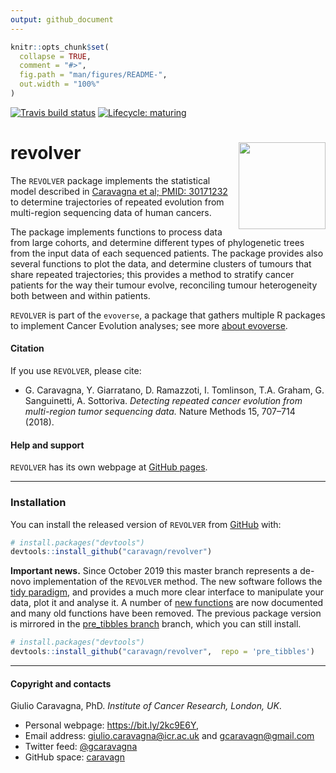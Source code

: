 ```yaml
---
output: github_document
---
```



```r
knitr::opts_chunk$set(
  collapse = TRUE,
  comment = "#>",
  fig.path = "man/figures/README-",
  out.width = "100%"
)
```

<!-- badges: start -->
[![Travis build status](https://travis-ci.org/caravagn/revolver.svg?branch=master)](https://travis-ci.org/caravagn/revolver)
[![Lifecycle: maturing](https://img.shields.io/badge/lifecycle-maturing-blue.svg)](https://www.tidyverse.org/lifecycle/#maturing)
<!-- badges: end -->

# revolver <a href='caravagn.github.io/REVOLVER'><img src='man/figures/logo.png' align="right" height="139" /></a>

The `REVOLVER` package implements the statistical model described in [Caravagna et al; PMID: 30171232](https://www.ncbi.nlm.nih.gov/pubmed/30171232) to determine trajectories of repeated evolution from multi-region sequencing data of human cancers. 

The package implements functions to process data from large cohorts, and determine different types of phylogenetic trees from the input data of each sequenced patients. The package provides also several functions to plot the data, and determine clusters of tumours that share repeated trajectories; this provides a method to stratify cancer patients for the way their tumour evolve, reconciling tumour heterogeneity both between and within patients.
  
`REVOLVER` is part of the `evoverse`, a package that gathers multiple R packages to implement Cancer Evolution analyses; see more [about evoverse](https://caravagn.github.io/evoverse).

#### Citation

If you use `REVOLVER`, please cite:

* G. Caravagna, Y. Giarratano, D. Ramazzoti, I. Tomlinson, T.A. Graham, G. Sanguinetti, A. Sottoriva. *Detecting repeated cancer evolution from multi-region tumor sequencing data.* Nature Methods 15, 707–714 (2018).


#### Help and support

`REVOLVER` has its own webpage at [GitHub pages](https://caravagn.github.io/revolver/).

-----

### Installation

You can install the released version of `REVOLVER` from
[GitHub](https://github.com/) with:

``` r
# install.packages("devtools")
devtools::install_github("caravagn/revolver")
```

**Important news.** Since October 2019 this master branch represents a de-novo implementation of the `REVOLVER` method. The new software follows the [tidy paradigm](https://www.tidyverse.org/), and provides a much more clear interface to manipulate your data, plot it and analyse it. A number of [new functions](https://caravagn.github.io/revolver/reference/index.html) are now documented and many old functions have been removed. The previous package version is mirrored in the [pre_tibbles branch](https://github.com/caravagn/revolver/tree/pre_tibbles) branch, which you can still install.

``` r
# install.packages("devtools")
devtools::install_github("caravagn/revolver",  repo = 'pre_tibbles')
```

-----

#### Copyright and contacts

Giulio Caravagna, PhD. *Institute of Cancer Research, London, UK*.

  - Personal webpage:
    [https://bit.ly/2kc9E6Y](https://sites.google.com/site/giuliocaravagna/),
  - Email address: <giulio.caravagna@icr.ac.uk> and
    <gcaravagn@gmail.com>
  - Twitter feed: [\@gcaravagna](https://twitter.com/gcaravagna)
  - GitHub space: [caravagn](https://github.com/caravagn)